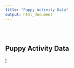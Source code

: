 ```yaml
---
title: "Puppy Activity Data"
output: html_document
---
```


<style type="text/css">
.title {
  display: none;
}

#getting-started img {
  margin-right: 10px;
}

</style>

<div class="row" style="padding-top: 30px;">
<div class="col-sm-6">

# **Puppy Activity Data**

</div>
<div class="col-sm-6">

<a href = "https://mferrans98.github.io/PuppyActivityData/index.html">
!
</a>
</div>




